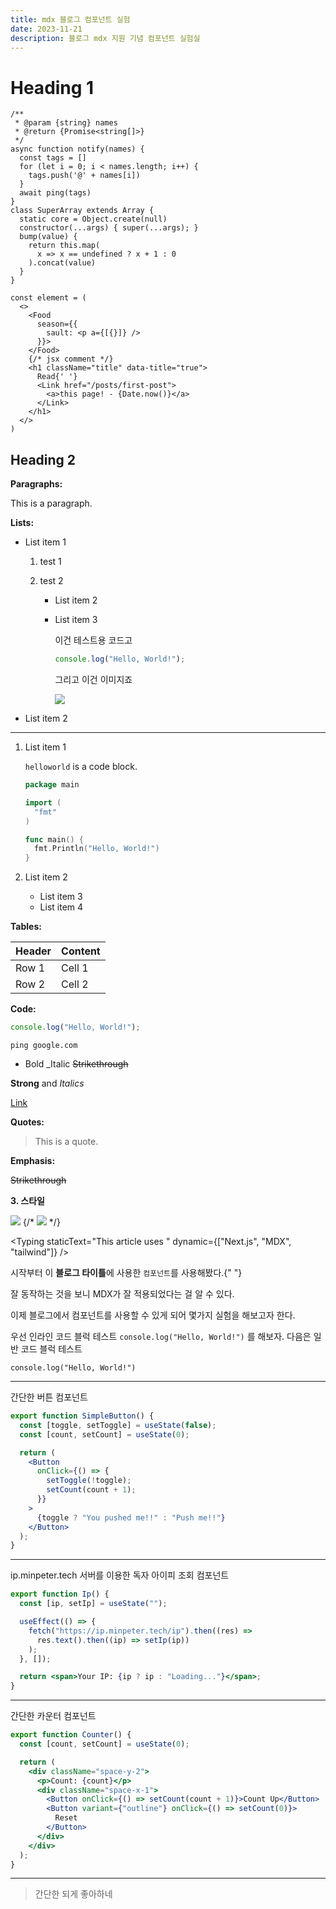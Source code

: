 ```yaml
---
title: mdx 블로그 컴포넌트 실험
date: 2023-11-21
description: 블로그 mdx 지원 기념 컴포넌트 실험실
---
```



# Heading 1

```
/**
 * @param {string} names
 * @return {Promise<string[]>}
 */
async function notify(names) {
  const tags = []
  for (let i = 0; i < names.length; i++) {
    tags.push('@' + names[i])
  }
  await ping(tags)
}
class SuperArray extends Array {
  static core = Object.create(null)
  constructor(...args) { super(...args); }
  bump(value) {
    return this.map(
      x => x == undefined ? x + 1 : 0
    ).concat(value)
  }
}
```

```
const element = (
  <>
    <Food
      season={{
        sault: <p a={[{}]} />
      }}>
    </Food>
    {/* jsx comment */}
    <h1 className="title" data-title="true">
      Read{' '}
      <Link href="/posts/first-post">
        <a>this page! - {Date.now()}</a>
      </Link>
    </h1>
  </>
)
```

## Heading 2

**Paragraphs:**

This is a paragraph.

**Lists:**

- List item 1

  1. test 1
  2. test 2

     - List item 2
     - List item 3

       이건 테스트용 코드고

       ```js
       console.log("Hello, World!");
       ```

       그리고 이건 이미지죠

       ![](./images/mdx-logo.png)

- List item 2

---

1. List item 1

   `helloworld` is a code block.

   ```go
   package main

   import (
     "fmt"
   )

   func main() {
     fmt.Println("Hello, World!")
   }
   ```

2. List item 2
   - List item 3
   - List item 4

**Tables:**

| Header | Content |
| ------ | ------- |
| Row 1  | Cell 1  |
| Row 2  | Cell 2  |

**Code:**

```javascript
console.log("Hello, World!");
```

`ping google.com`

- Bold
  \_Italic
  ~~Strikethrough~~

**Strong** and _Italics_

[Link](/url)

**Quotes:**

> This is a quote.

**Emphasis:**

~~Strikethrough~~

**3. 스타일**

![](/images/68d0b1b0-36cd-4f22-a6ea-e769c3eb8e7c-image.png)
{/* ![](images/Untitled-1.png) */}

<Typing
  staticText="This article uses "
  dynamic={["Next.js", "MDX", "tailwind"]}
/>

시작부터 이 **블로그 타이틀**에 사용한 `컴포넌트`를 사용해봤다.{" "}

잘 동작하는 것을 보니 MDX가 잘 적용되었다는 걸 알 수 있다.


이제 블로그에서 컴포넌트를 사용할 수 있게 되어 몇가지 실험을 해보고자 한다.

우선 인라인 코드 블럭 테스트 `console.log("Hello, World!")` 를 해보자.
다음은 일반 코드 블럭 테스트

```
console.log("Hello, World!")
```

---

간단한 버튼 컴포넌트

```jsx
export function SimpleButton() {
  const [toggle, setToggle] = useState(false);
  const [count, setCount] = useState(0);

  return (
    <Button
      onClick={() => {
        setToggle(!toggle);
        setCount(count + 1);
      }}
    >
      {toggle ? "You pushed me!!" : "Push me!!"}
    </Button>
  );
}
```

<SimpleButton />

---

ip.minpeter.tech 서버를 이용한 독자 아이피 조회 컴포넌트

```jsx
export function Ip() {
  const [ip, setIp] = useState("");

  useEffect(() => {
    fetch("https://ip.minpeter.tech/ip").then((res) =>
      res.text().then((ip) => setIp(ip))
    );
  }, []);

  return <span>Your IP: {ip ? ip : "Loading..."}</span>;
}
```

<Ip />

---

간단한 카운터 컴포넌트

```jsx
export function Counter() {
  const [count, setCount] = useState(0);

  return (
    <div className="space-y-2">
      <p>Count: {count}</p>
      <div className="space-x-1">
        <Button onClick={() => setCount(count + 1)}>Count Up</Button>
        <Button variant={"outline"} onClick={() => setCount(0)}>
          Reset
        </Button>
      </div>
    </div>
  );
}
```

<Counter />

---

> 간단한 되게 좋아하네
